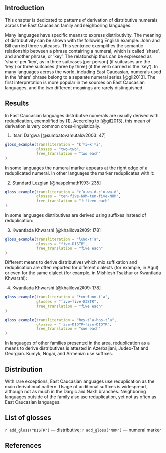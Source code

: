 
## Introduction
This chapter is dedicated to patterns of derivation of distributive numerals across the East Caucasian family and neighboring languages.

Many languages have specific means to express distributivity. The meaning of distributivity can be shown with the following English example: John and Bill carried three suitcases. This sentence exemplifies the semantic relationship between a phrase containing a numeral, which is called ‘share’, and another phrase, or ‘key’. The relationship thus can be expressed as ‘share’ per ‘key’, as in three suitcases [per person] (if suitcases are the ‘key’) or three suitcases [three by three] (if the verb carried is the ‘key’). In many languages across the world, including East Caucasian, numerals used in the ‘share’ phrase belong to a separate numeral series [@gil2013]. The first interpretation is more popular in the sources on East Caucasian languages, and the two different meanings are rarely distinguished.

## Results
In East Caucasian languages distributive numerals are usually derived with reduplication, exemplified by (@itsari_two_each). According to [@gil2013], this mean of derivation is very common cross-linguistically.

(@itsari_two_each) Itsari Dargwa [@sumbatovamutalov2003: 47]
```r
gloss_example(transliteration = "k’ʷi~k’ʷi",
              glosses = "two~two",
              free_translation = "two each"
)
```

In some languages the numeral marker appears at the right edge of a reduplicated numeral. In other languages the marker reduplicates with it:

(@) Standard Lezgian [@haspelmath1993: 235]
```r
gloss_example(transliteration = "c’u-wa-d~c’u-wa-d",
              glosses = "ten-five-NUM~ten-five-NUM",
              free_translation = "fifteen each"
)
```

In some languages distributives are derived using suffixes instead of reduplication:

(@) Kwantlada Khwarshi [@khalilova2009: 178]
```r
gloss_example(transliteration = "ɬuno-t’a",
              glosses = "five-DISTR",
              free_translation = "five each"
)
```

Different means to derive distributives which mix suffixation and reduplication are often reported for different dialects (for example, in Agul) or even for the same dialect (for example, in Mishlesh Tsakhur or Kwantlada Khwarshi):

(@) Kwantlada Khwarshi [@khalilova2009: 178]
```r
gloss_example(transliteration = "ɬun~ɬuno-t’a",
              glosses = "five~five-DISTR",
              free_translation = "five each"
)
```
```r
gloss_example(transliteration = "hos-t’a~hos-t’a",
              glosses = "five-DISTR~five-DISTR",
              free_translation = "one each"
)
```

In languages of other families presented in the area, reduplication as a means to derive distributives is attested in Azerbaijani, Judeo-Tat and Georgian. Kumyk, Nogai, and Armenian use suffixes.

## Distribution
With rare exceptions, East Caucasian languages use reduplication as the main derivational pattern. Usage of additional suffixes is widespread, although not as much in the Dargic and Nakh branches. Neighboring languages outside of the family also use reduplication, yet not as often as East Caucasian languages.

## List of glosses
`r add_gloss("DISTR")` — distributive; `r add_gloss("NUM")` — numeral marker

## References
